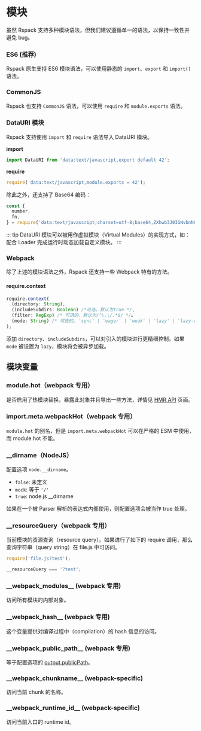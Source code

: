 
<WebpackLicense from="['https://webpack.docschina.org/api/module-variables/', 'https://webpack.docschina.org/api/module-methods/']" />

# 模块

虽然 Rspack 支持多种模块语法，但我们建议遵循单一的语法，以保持一致性并避免 bug。

### ES6 (推荐)

Rspack 原生支持 ES6 模块语法，可以使用静态的 `import`、`export` 和 `import()` 语法。

### CommonJS

Rspack 也支持 `CommonJS` 语法，可以使用 `require` 和 `module.exports` 语法。

### DataURI 模块

Rspack 支持使用 `import` 和 `require` 语法导入 DataURI 模块。

**import**

```js
import DataURI from 'data:text/javascript,export default 42';
```

**require**

```js
require('data:text/javascript,module.exports = 42');
```

除此之外，还支持了 Base64 编码：

```js
const {
  number,
  fn,
} = require('data:text/javascript;charset=utf-8;base64,ZXhwb3J0IGNvbnN0IG51bWJlciA9IDQyOwpleHBvcnQgZnVuY3Rpb24gZm4oKSB7CiAgcmV0dXJuICJIZWxsbyB3b3JsZCI7Cn0=');
```

::: tip
DataURI 模块可以被用作虚拟模块（Virtual Modules）的实现方式，如：配合 Loader 完成运行时动态加载自定义模块。
:::

### Webpack

除了上述的模块语法之外，Rspack 还支持一些 Webpack 特有的方法。

#### require.context

```ts
require.context(
  (directory: String),
  (includeSubdirs: Boolean) /*可选，默认为true */,
  (filter: RegExp) /* 可选的，默认为/^\.\/.*$/ */。
  (mode: String) /* 可选的, 'sync' | 'eager' | 'weak' | 'lazy' | 'lazy-once', 默认 'sync' */
);
```

添加 `directory`、`includeSubdirs`，可以对引入的模块进行更精细控制。如果 `mode` 被设置为 `lazy`，模块将会被异步加载。

## 模块变量

### module.hot（webpack 专用）

是否启用了热模块替换，暴露此对象并且导出一些方法，详情见 [HMR API](/api/hmr) 页面。

### import.meta.webpackHot（webpack 专用）

`module.hot` 的别名，但是 `import.meta.webpackHot` 可以在严格的 ESM 中使用，而 module.hot 不能。

### \_\_dirname（NodeJS）

配置选项 `node.__dirname`。

- `false`: 未定义
- `mock`: 等于 `'/'`
- `true`: node.js \_\_dirname

如果在一个被 Parser 解析的表达式内部使用，则配置选项会被当作 true 处理。

### \_\_resourceQuery（webpack 专用）

当前模块的资源查询（resource query）。如果进行了如下的 require 调用，那么查询字符串（query string）在 file.js 中可访问。

```ts
require('file.js?test');
```

```ts title="file.js"
__resourceQuery === '?test';
```

### \_\_webpack_modules\_\_ (webpack 专用)

访问所有模块的内部对象。

### \_\_webpack_hash\_\_ (webpack 专用)

这个变量提供对编译过程中（compilation）的 hash 信息的访问。

### \_\_webpack_public_path\_\_ (webpack 专用)

等于配置选项的 [output.publicPath](/config/output#outputpublicpath)。

### \_\_webpack_chunkname\_\_ (webpack-specific)

<ApiMeta addedVersion="0.4.4" />

访问当前 chunk 的名称。

### \_\_webpack_runtime_id\_\_ (webpack-specific)

<ApiMeta addedVersion="0.4.4" />

访问当前入口的 runtime id。
